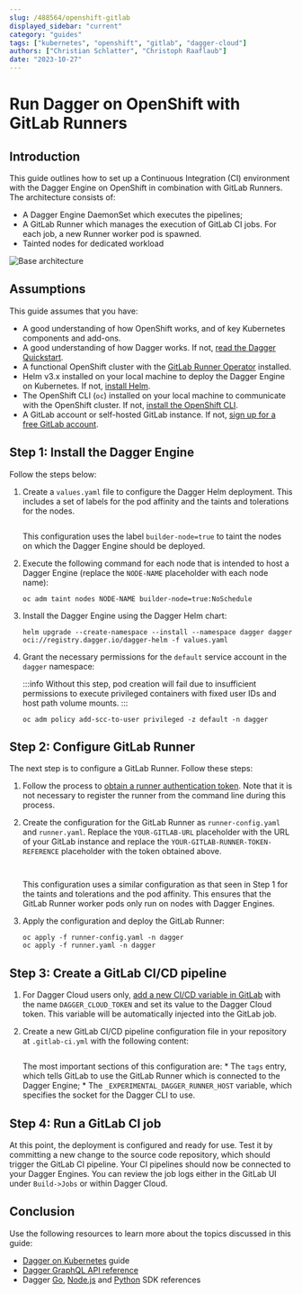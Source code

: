 ```yaml
---
slug: /488564/openshift-gitlab
displayed_sidebar: "current"
category: "guides"
tags: ["kubernetes", "openshift", "gitlab", "dagger-cloud"]
authors: ["Christian Schlatter", "Christoph Raaflaub"]
date: "2023-10-27"
---
```


# Run Dagger on OpenShift with GitLab Runners

## Introduction

This guide outlines how to set up a Continuous Integration (CI) environment with the Dagger Engine on OpenShift in combination with GitLab Runners. The architecture consists of:

* A Dagger Engine DaemonSet which executes the pipelines;
* A GitLab Runner which manages the execution of GitLab CI jobs. For each job, a new Runner worker pod is spawned.
* Tainted nodes for dedicated workload

![Base architecture](/img/current_docs/guides/openshift-gitlab/pattern.png)

## Assumptions

This guide assumes that you have:

* A good understanding of how OpenShift works, and of key Kubernetes components and add-ons.
* A good understanding of how Dagger works. If not, [read the Dagger Quickstart](../quickstart/index.mdx).
* A functional OpenShift cluster with the [GitLab Runner Operator](https://docs.gitlab.com/runner/install/operator.html) installed.
* Helm v3.x installed on your local machine to deploy the Dagger Engine on Kubernetes. If not, [install Helm](https://helm.sh/docs/intro/install/).
* The OpenShift CLI (`oc`) installed on your local machine to communicate with the OpenShift cluster. If not, [install the OpenShift CLI](https://docs.openshift.com/container-platform/4.13/cli_reference/openshift_cli/getting-started-cli.html).
* A GitLab account or self-hosted GitLab instance. If not, [sign up for a free GitLab account](https://gitlab.com/signup).

## Step 1: Install the Dagger Engine

Follow the steps below:

1. Create a `values.yaml` file to configure the Dagger Helm deployment. This includes a set of labels for the pod affinity and the taints and tolerations for the nodes.

    ```yaml file=./snippets/openshift-gitlab/values.yaml
    ```

    This configuration uses the label `builder-node=true` to taint the nodes on which the Dagger Engine should be deployed.

1. Execute the following command for each node that is intended to host a Dagger Engine (replace the `NODE-NAME` placeholder with each node name):

    ```shell
    oc adm taint nodes NODE-NAME builder-node=true:NoSchedule
    ```

1. Install the Dagger Engine using the Dagger Helm chart:

    ```shell
    helm upgrade --create-namespace --install --namespace dagger dagger oci://registry.dagger.io/dagger-helm -f values.yaml
    ```

1. Grant the necessary permissions for the `default` service account in the `dagger` namespace:

    :::info
    Without this step, pod creation will fail due to insufficient permissions to execute privileged containers with fixed user IDs and host path volume mounts.
    :::

    ```shell
    oc adm policy add-scc-to-user privileged -z default -n dagger
    ```

## Step 2: Configure GitLab Runner

The next step is to configure a GitLab Runner. Follow these steps:

1. Follow the process to [obtain a runner authentication token](https://docs.gitlab.com/ee/ci/runners/runners_scope.html#create-a-shared-runner-with-a-runner-authentication-token). Note that it is not necessary to register the runner from the command line during this process.

1. Create the configuration for the GitLab Runner as `runner-config.yaml` and `runner.yaml`. Replace the `YOUR-GITLAB-URL` placeholder with the URL of your GitLab instance and replace the `YOUR-GITLAB-RUNNER-TOKEN-REFERENCE` placeholder with the token obtained above.

    ```yaml title=runner-config.yaml file=./snippets/openshift-gitlab/runner-config.yaml
    ```

    ```yaml title=runner.yaml file=./snippets/openshift-gitlab/runner.yaml
    ```

    This configuration uses a similar configuration as that seen in Step 1 for the taints and tolerations and the pod affinity. This ensures that the GitLab Runner worker pods only run on nodes with Dagger Engines.

1. Apply the configuration and deploy the GitLab Runner:

    ```shell
    oc apply -f runner-config.yaml -n dagger
    oc apply -f runner.yaml -n dagger
    ```

## Step 3: Create a GitLab CI/CD pipeline

1. For Dagger Cloud users only, [add a new CI/CD variable in GitLab](https://docs.gitlab.com/ee/ci/variables/#define-a-cicd-variable-in-the-ui) with the name `DAGGER_CLOUD_TOKEN` and set its value to the Dagger Cloud token. This variable will be automatically injected into the GitLab job.

1. Create a new GitLab CI/CD pipeline configuration file in your repository at `.gitlab-ci.yml` with the following content:

    ```yaml title=.gitlab-ci.yml file=./snippets/openshift-gitlab/.gitlab-ci.yml
    ```

    The most important sections of this configuration are:
        * The `tags` entry, which tells GitLab to use the GitLab Runner which is connected to the Dagger Engine;
        * The `_EXPERIMENTAL_DAGGER_RUNNER_HOST` variable, which specifies the socket for the Dagger CLI to use.

## Step 4: Run a GitLab CI job

At this point, the deployment is configured and ready for use. Test it by committing a new change to the source code repository, which should trigger the GitLab CI pipeline. Your CI pipelines should now be connected to your Dagger Engines. You can review the job logs either in the GitLab UI under `Build->Jobs` or within Dagger Cloud.

## Conclusion

Use the following resources to learn more about the topics discussed in this guide:

* [Dagger on Kubernetes](./194031-kubernetes.mdx) guide
* [Dagger GraphQL API reference](https://docs.dagger.io/api/975146/concepts)
* Dagger [Go](https://docs.dagger.io/sdk/go), [Node.js](https://docs.dagger.io/sdk/nodejs) and [Python](https://docs.dagger.io/sdk/python) SDK references
